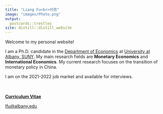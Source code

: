 ```yaml
---
title: "Liang Fu<br>付亮"
image: "images/Photo.png"
output:
  postcards::trestles
site: distill::distill_website
---
```

 
Welcome to my personal website!

I am a Ph.D. candidate in the [Department of Economics](https://www.albany.edu/economics){target="_blank"} at [University at Albany, SUNY](https://www.albany.edu/){target="_blank"}. My main research fields are **Monetary Economics** and **International Economics**. My current research focuses on the transition of monetary policy in China. 

I am on the 2021-2022 job market and available for interviews.
<br>
<br>
<br>

[**Curriculum Vitae**](cv/CV_Liang_Fu_202112.pdf){target="_blank"}

[lfu\@albany.edu](mailto:lfu@albany.edu){.email}